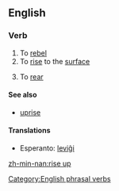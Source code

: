 ==English==

===Verb===
{{en-verb|inf=to [[rise]] [[up]]|rises up|rising up|rose up|risen up}}

# To [[rebel]]
# To [[rise]] to the [[surface]]
# {{context|of a horse etc}} To [[rear]]

====See also====
* [[uprise]]

====Translations====
{{trans-top|to rise to the surface}}
* Esperanto: [[leviĝi]]
{{trans-mid}}
{{trans-bottom}}

[[Category:English phrasal verbs]]

[[zh-min-nan:rise up]]